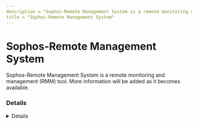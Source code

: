 ```yaml
---
description = "Sophos-Remote Management System is a remote monitoring and management (RMM) tool. More information will be added as it becomes available."
title = "Sophos-Remote Management System"
---
```




# Sophos-Remote Management System

Sophos-Remote Management System is a remote monitoring and management (RMM) tool. More information will be added as it becomes available.

### Details
<Details author={""}
         category={""}
         created={""}
         website={""}
         lastModified={"2/9/2024"}
         privileges={""}
         free={ false }
         verification={ false }
/>

#### Installation Paths
<Card code={ ["clientmrinit.exe", "mgntsvc.exe", "routernt.exe"] }/>





### Forensic Artifacts




#### Network Artifacts
<EuiSpacer size="xl"/>
<NetworkArtifactsTable data={ [{"Description": "Known remote domains", "Domains": ["*.sophos.com", "*.sophosupd.com", "*.sophosupd.net", "community.sophos.com/on-premise-endpoint/f/sophos-endpoint-software/5725/sophos-remote-management-system"], "Ports": []}] }/>




### Detections
- Detects potential network activity of Sophos-Remote Management System RMM tool
  - [Sigma Rule](https://github.com/magicsword-io/LOLRMM/blob/main/detections/sigma/sophos-remote_management_system_network_sigma.yml)
- Detects potential processes activity of Sophos-Remote Management System RMM tool
  - [Sigma Rule](https://github.com/magicsword-io/LOLRMM/blob/main/detections/sigma/sophos-remote_management_system_processes_sigma.yml)

### References
- [community.sophos.com/on-premise-endpoint/f/sophos-endpoint-software/5725/sophos-remote-management-system](community.sophos.com/on-premise-endpoint/f/sophos-endpoint-software/5725/sophos-remote-management-system)

